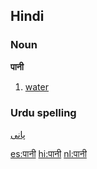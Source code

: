 ==Hindi==
===Noun===
'''पानी'''
#[[water]]

===Urdu spelling===
[[پانی]]

[[es:पानी]]
[[hi:पानी]]
[[nl:पानी]]
